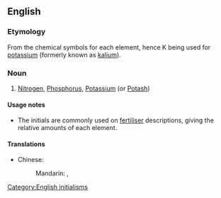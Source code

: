 ==English==
{{wikipedia|NPK rating}}

===Etymology===
From the chemical symbols for each element, hence K being used for [[potassium]] (formerly known as [[kalium]]).

===Noun===
{{en-noun|-}}

# [[nitrogen|Nitrogen]], [[phosphorus|Phosphorus]], [[potassium|Potassium]] (or [[potash|Potash]])

====Usage notes====
* The initials are commonly used on [[fertiliser]] descriptions, giving the relative amounts of each element.

====Translations====
{{trans-top}}
* Chinese:
*: Mandarin: {{t-check|cmn|氮磷鉀|sc=Hani}}, {{t-check|cmn|氮磷钾|tr=dàn lín jiǎ|sc=Hani}}
{{trans-mid}}
{{trans-bottom}}

[[Category:English initialisms]]